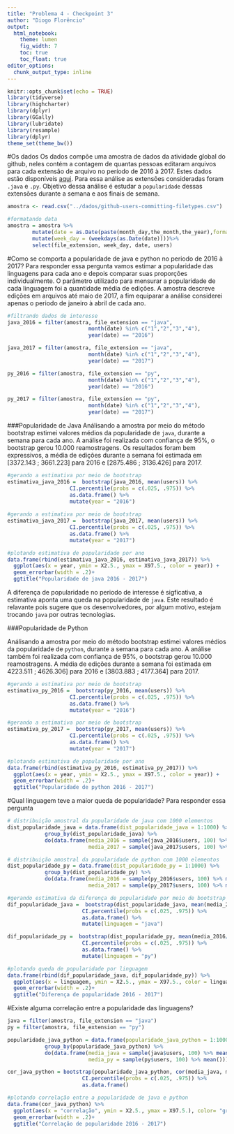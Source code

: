 ```yaml
---
title: "Problema 4 - Checkpoint 3"
author: "Diogo Florêncio"
output: 
  html_notebook:
    theme: lumen
    fig_width: 7
    toc: true
    toc_float: true
editor_options: 
  chunk_output_type: inline
---
```

```r
knitr::opts_chunk$set(echo = TRUE)
library(tidyverse)
library(highcharter)
library(dplyr)
library(GGally)
library(lubridate)
library(resample)
library(dplyr)
theme_set(theme_bw())
```
#Os dados
Os dados compõe uma amostra de dados da atividade global do github, neles contém a contagem de quantas pessoas editaram arquivos para cada extensão de arquivo no período de 2016 à 2017. Estes dados estão disponíveis [aqui](https://raw.githubusercontent.com/nazareno/fpcc2/master/datasets/github-users-committing-filetypes.csv). Para essa análise as extensões consideradas foram `.java` e `.py`. Objetivo dessa análise é estudar a `popularidade` dessas extensões durante a semana e aos finais de semana.
```r
amostra <- read.csv("../dados/github-users-committing-filetypes.csv")

#formatando data
amostra = amostra %>%
        mutate(date = as.Date(paste(month_day,the_month,the_year),format = "%d %m %Y")) %>%
        mutate(week_day = (weekdays(as.Date(date))))%>%
        select(file_extension, week_day, date, users) 
```
#Como se comporta a popularidade de java e python no periodo de 2016 à 2017?
Para responder essa pergunta vamos estimar a popularidade das linguagens para cada ano  e depois comparar suas proporções individualmente. O parâmetro utilizado para mensurar a popularidade de cada linguagem foi a quantidade média de edições. A amostra descreve edições em arquivos até maio de 2017, a fim equiparar a análise considerei apenas o periodo de janeiro à abril de cada ano.  
```r
#filtrando dados de interesse
java_2016 = filter(amostra, file_extension == "java", 
                          month(date) %in% c("1","2","3","4"),
                          year(date) == "2016") 

java_2017 = filter(amostra, file_extension == "java",
                          month(date) %in% c("1","2","3","4"),
                          year(date) == "2017") 

py_2016 = filter(amostra, file_extension == "py", 
                          month(date) %in% c("1","2","3","4"),
                          year(date) == "2016") 

py_2017 = filter(amostra, file_extension == "py", 
                          month(date) %in% c("1","2","3","4"),
                          year(date) == "2017")
```
###Popularidade de Java
Análisando a amostra por meio do método bootstrap estimei valores médios da popularidade de `java`, durante a semana para cada ano. A análise foi realizada com confiança de 95%, o bootstrap gerou 10.000 reamostragens. Os resultados foram bem expressivos, a média de edições durante a semana foi estimada em [3372.143 ; 3661.223] para 2016 e [2875.486 ; 3136.426] para 2017.
```r
#gerando a estimativa por meio de bootstrap
estimativa_java_2016 =  bootstrap(java_2016, mean(users)) %>% 
                    CI.percentile(probs = c(.025, .975)) %>% 
                    as.data.frame() %>%
                    mutate(year = "2016")
 
#gerando a estimativa por meio de bootstrap
estimativa_java_2017 =  bootstrap(java_2017, mean(users)) %>% 
                    CI.percentile(probs = c(.025, .975)) %>% 
                    as.data.frame() %>%
                    mutate(year = "2017")

#plotando estimativa de popularidade por ano 
data.frame(rbind(estimativa_java_2016, estimativa_java_2017)) %>% 
  ggplot(aes(x = year, ymin = X2.5., ymax = X97.5., color = year)) + 
  geom_errorbar(width = .2)+
  ggtitle("Popularidade de java 2016 - 2017")
```
A diferença de popularidade no periodo de interesse é sigficativa, a estimativa aponta uma queda na popularidade de `java`. Este resultado é relavante pois sugere que os desenvolvedores, por algum motivo, estejam trocando `java` por outras tecnologias.

###Popularidade de Python

Análisando a amostra por meio do método bootstrap estimei valores médios da popularidade de `python`, durante a semana para cada ano. A análise também foi realizada com confiança de 95%, o bootstrap gerou 10.000 reamostragens. A média de edições durante a semana foi estimada em 4223.511 ; 4626.306] para 2016 e [3803.883 ; 4177.364] para 2017.
```r
#gerando a estimativa por meio de bootstrap
estimativa_py_2016 =  bootstrap(py_2016, mean(users)) %>% 
                    CI.percentile(probs = c(.025, .975)) %>% 
                    as.data.frame() %>%
                    mutate(year = "2016")

#gerando a estimativa por meio de bootstrap
estimativa_py_2017 =  bootstrap(py_2017, mean(users)) %>% 
                    CI.percentile(probs = c(.025, .975)) %>% 
                    as.data.frame() %>%
                    mutate(year = "2017")

#plotando estimativa de popularidade por ano 
data.frame(rbind(estimativa_py_2016, estimativa_py_2017)) %>% 
  ggplot(aes(x = year, ymin = X2.5., ymax = X97.5., color = year)) + 
  geom_errorbar(width = .2)+
  ggtitle("Popularidade de python 2016 - 2017")
```
#Qual linguagem teve a maior queda de popularidade?
Para responder essa pergunta

```r
# distribuição amostral da popularidade de java com 1000 elementos
dist_popularidade_java = data.frame(dist_popularidade_java = 1:1000) %>% 
            group_by(dist_popularidade_java) %>% 
            do(data.frame(media_2016 = sample(java_2016$users, 100) %>% mean(),
                          media_2017 = sample(java_2017$users, 100) %>% mean()))

# distribuição amostral da popularidade de python com 1000 elementos
dist_popularidade_py = data.frame(dist_popularidade_py = 1:1000) %>% 
            group_by(dist_popularidade_py) %>% 
            do(data.frame(media_2016 = sample(py_2016$users, 100) %>% mean(),
                          media_2017 = sample(py_2017$users, 100) %>% mean()))

#gerando estimativa da diferença de popularidade por meio de bootstrap
dif_popularidade_java =  bootstrap(dist_popularidade_java, mean(media_2016/media_2017)) %>% 
                        CI.percentile(probs = c(.025, .975)) %>% 
                        as.data.frame() %>%
                        mutate(linguagem = "java")

dif_popularidade_py =  bootstrap(dist_popularidade_py, mean(media_2016/media_2017)) %>% 
                        CI.percentile(probs = c(.025, .975)) %>% 
                        as.data.frame() %>%
                        mutate(linguagem = "py")

#plotando queda de popularidade por linguagem 
data.frame(rbind(dif_popularidade_java, dif_popularidade_py)) %>% 
  ggplot(aes(x = linguagem, ymin = X2.5., ymax = X97.5., color = linguagem)) + 
  geom_errorbar(width = .2)+
  ggtitle("Diferença de popularidade 2016 - 2017")

```
#Existe alguma correlação entre a popularidade das linguagens?


```r
java = filter(amostra, file_extension == "java")
py = filter(amostra, file_extension == "py")

popularidade_java_python = data.frame(popularidade_java_python = 1:1000) %>% 
            group_by(popularidade_java_python) %>% 
            do(data.frame(media_java = sample(java$users, 100) %>% mean(),
                          media_py = sample(py$users, 100) %>% mean()))

cor_java_python = bootstrap(popularidade_java_python, cor(media_java, media_py, method = c("pearson", "kendall", "spearman"))) %>% 
                        CI.percentile(probs = c(.025, .975)) %>% 
                        as.data.frame() 

#plotando correlação entre a popularidade de java e python 
data.frame(cor_java_python) %>% 
  ggplot(aes(x = "correlação", ymin = X2.5., ymax = X97.5.), color= "green") + 
  geom_errorbar(width = .2)+
  ggtitle("Correlação de popularidade 2016 - 2017")
```









